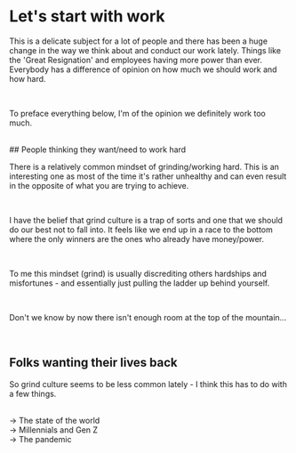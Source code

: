 
<Layout>

<BlogHeader
	title="Work, life and other things"
	date="TBD"
	author="Lachlan Stephan"
	headMeta="Work, life and other things"
/>

# Let's start with work

This is a delicate subject for a lot of people and there has been a huge change in the way we think about and conduct our work lately. Things like the 'Great Resignation' and employees having more power than ever. Everybody has a difference of opinion on how much we should work and how hard.

<br />

To preface everything below, I'm of the opinion we definitely work too much.

<br />
## People thinking they want/need to work hard

There is a relatively common mindset of grinding/working hard. This is an interesting one as most of the time it's rather unhealthy and can even result in the opposite of what you are trying to achieve.

<br />

I have the belief that grind culture is a trap of sorts and one that we should do our best not to fall into. It feels like we end up in a race to the bottom where the only winners are the ones who already have money/power.

<br />

To me this mindset (grind) is usually discrediting others hardships and misfortunes - and essentially just pulling the ladder up behind yourself.

<br />

Don't we know by now there isn't enough room at the top of the mountain...

<br />

## Folks wanting their lives back

So grind culture seems to be less common lately - I think this has to do with a few things.

<br />
-> The state of the world
<br />
-> Millennials and Gen Z
<br />
-> The pandemic
<br />

<BlogFooter />

</Layout>
